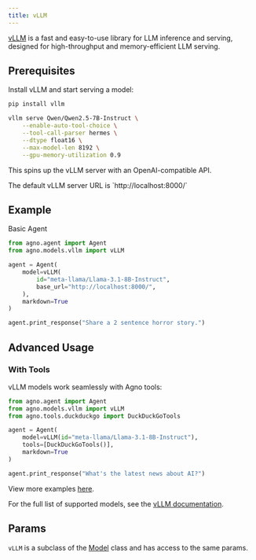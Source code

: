 ```yaml
---
title: vLLM
---
```

[vLLM](https://docs.vllm.ai/en/latest/) is a fast and easy-to-use library for LLM inference and serving, designed for high-throughput and memory-efficient LLM serving. 

## Prerequisites

Install vLLM and start serving a model:

```bash install vLLM
pip install vllm
```

```bash start vLLM server
vllm serve Qwen/Qwen2.5-7B-Instruct \
    --enable-auto-tool-choice \
    --tool-call-parser hermes \
    --dtype float16 \
    --max-model-len 8192 \
    --gpu-memory-utilization 0.9
```

This spins up the vLLM server with an OpenAI-compatible API.

<Note>
  The default vLLM server URL is `http://localhost:8000/`
</Note>

## Example  

Basic Agent
<CodeGroup>

```python agent.py
from agno.agent import Agent
from agno.models.vllm import vLLM

agent = Agent(
    model=vLLM(
        id="meta-llama/Llama-3.1-8B-Instruct", 
        base_url="http://localhost:8000/",
    ),
    markdown=True
)

agent.print_response("Share a 2 sentence horror story.")
```

</CodeGroup>

## Advanced Usage

### With Tools

vLLM models work seamlessly with Agno tools:

```python with_tools.py
from agno.agent import Agent
from agno.models.vllm import vLLM
from agno.tools.duckduckgo import DuckDuckGoTools

agent = Agent(
    model=vLLM(id="meta-llama/Llama-3.1-8B-Instruct"),
    tools=[DuckDuckGoTools()],
    markdown=True
)

agent.print_response("What's the latest news about AI?")
```

<Note> View more examples [here](../examples/models/vllm). </Note>

For the full list of supported models, see the [vLLM documentation](https://docs.vllm.ai/en/latest/models/supported_models.html).

## Params

<Snippet file="model-vllm-params.mdx" />

`vLLM` is a subclass of the [Model](/reference/models/model) class and has access to the same params.
